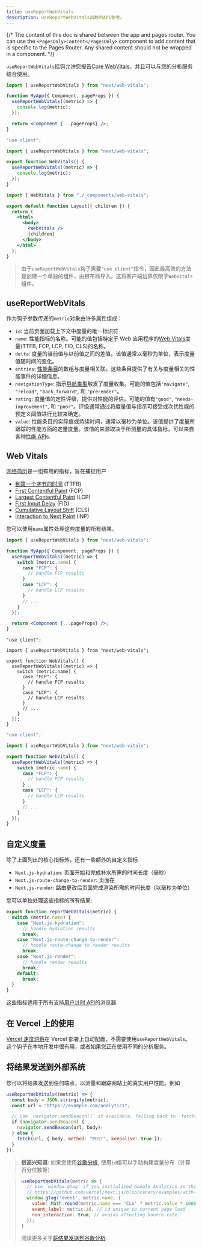 ```yaml
---
title: useReportWebVitals
description: useReportWebVitals函数的API参考。
---
```


{/* The content of this doc is shared between the app and pages router. You can use the `<PagesOnly>Content</PagesOnly>` component to add content that is specific to the Pages Router. Any shared content should not be wrapped in a component. */}

`useReportWebVitals`挂钩允许您报告[Core WebVitals](https://web.dev/vitals/)，并且可以与您的分析服务结合使用。

<PagesOnly>

```jsx filename="pages/_app.js"
import { useReportWebVitals } from "next/web-vitals";

function MyApp({ Component, pageProps }) {
  useReportWebVitals((metric) => {
    console.log(metric);
  });

  return <Component {...pageProps} />;
}
```

</PagesOnly>

<AppOnly>

```jsx filename="app/_components/web-vitals.js"
"use client";

import { useReportWebVitals } from "next/web-vitals";

export function WebVitals() {
  useReportWebVitals((metric) => {
    console.log(metric);
  });
}
```

```jsx filename="app/layout.js"
import { WebVitals } from "./_components/web-vitals";

export default function Layout({ children }) {
  return (
    <html>
      <body>
        <WebVitals />
        {children}
      </body>
    </html>
  );
}
```

> 由于`useReportWebVitals`钩子需要`"use client"`指令，因此最高效的方法是创建一个单独的组件，由根布局导入。这将客户端边界仅限于`WebVitals`组件。

</AppOnly>

## useReportWebVitals

作为钩子参数传递的`metric`对象由许多属性组成：

- `id`: 当前页面加载上下文中度量的唯一标识符
- `name`: 性能指标的名称。可能的值包括特定于 Web 应用程序的[Web Vitals](#web-vitals)度量(TTFB, FCP, LCP, FID, CLS)的名称。
- `delta`: 度量的当前值与以前值之间的差值。该值通常以毫秒为单位，表示度量值随时间的变化。
- `entries`: [性能条目](https://developer.mozilla.org/docs/Web/API/PerformanceEntry)的数组与度量相关联。这些条目提供了有关与度量相关的性能事件的详细信息。
- `navigationType`: 指示[导航类型](https://developer.mozilla.org/docs/Web/API/PerformanceNavigationTiming/type)触发了度量收集。可能的值包括`"navigate"`, `"reload"`, `"back_forward"`, 和 `"prerender"`。
- `rating`: 度量值的定性评级，提供对性能的评估。可能的值有`"good"`, `"needs-improvement"`, 和 `"poor"`。评级通常通过将度量值与指示可接受或次优性能的预定义阈值进行比较来确定。
- `value`: 性能条目的实际值或持续时间，通常以毫秒为单位。该值提供了度量所跟踪的性能方面的定量度量。该值的来源取决于所测量的具体指标，可以来自各种[性能 API](https://developer.mozilla.org/docs/Web/API/Performance_API)s.

## Web Vitals

[网络简历](https://web.dev/vitals/)是一组有用的指标，旨在捕捉用户

- [到第一个字节的时间](https://developer.mozilla.org/docs/Glossary/Time_to_first_byte) (TTFB)
- [First Contentful Paint](https://developer.mozilla.org/docs/Glossary/First_contentful_paint) (FCP)
- [Largest Contentful Paint](https://web.dev/lcp/) (LCP)
- [First Input Delay](https://web.dev/fid/) (FID)
- [Cumulative Layout Shift](https://web.dev/cls/) (CLS)
- [Interaction to Next Paint](https://web.dev/inp/) (INP)

您可以使用`name`属性处理这些度量的所有结果。

<PagesOnly>

```jsx filename="pages/_app.js"
import { useReportWebVitals } from "next/web-vitals";

function MyApp({ Component, pageProps }) {
  useReportWebVitals((metric) => {
    switch (metric.name) {
      case "FCP": {
        // handle FCP results
      }
      case "LCP": {
        // handle LCP results
      }
      // ...
    }
  });

  return <Component {...pageProps} />;
}
```

</PagesOnly>

<AppOnly>

```tsx filename="app/components/web-vitals.tsx" switcher
"use client";

import { useReportWebVitals } from "next/web-vitals";

export function WebVitals() {
  useReportWebVitals((metric) => {
    switch (metric.name) {
      case "FCP": {
        // handle FCP results
      }
      case "LCP": {
        // handle LCP results
      }
      // ...
    }
  });
}
```

```jsx filename="app/components/web-vitals.js" switcher
"use client";

import { useReportWebVitals } from "next/web-vitals";

export function WebVitals() {
  useReportWebVitals((metric) => {
    switch (metric.name) {
      case "FCP": {
        // handle FCP results
      }
      case "LCP": {
        // handle LCP results
      }
      // ...
    }
  });
}
```

</AppOnly>

<PagesOnly>

## 自定义度量

除了上面列出的核心指标外，还有一些额外的自定义指标

- `Next.js-hydration`: 页面开始和完成补水所需的时间长度（毫秒）
- `Next.js-route-change-to-render`: 页面在
- `Next.js-render`: 路由更改后页面完成渲染所需的时间长度（以毫秒为单位）

您可以单独处理这些指标的所有结果:

```js
export function reportWebVitals(metric) {
  switch (metric.name) {
    case "Next.js-hydration":
      // handle hydration results
      break;
    case "Next.js-route-change-to-render":
      // handle route-change to render results
      break;
    case "Next.js-render":
      // handle render results
      break;
    default:
      break;
  }
}
```

这些指标适用于所有支持[用户计时 API](https://caniuse.com/#feat=user-timing)的浏览器.

</PagesOnly>

## 在 Vercel 上的使用

[Vercel 速度洞察](https://vercel.com/docs/concepts/speed-insights)在 Vercel 部署上自动配置，不需要使用`useReportWebVitals`。这个钩子在本地开发中很有用，或者如果您正在使用不同的分析服务。

## 将结果发送到外部系统

您可以将结果发送到任何端点，以测量和跟踪网站上的真实用户性能。例如

```js
useReportWebVitals((metric) => {
  const body = JSON.stringify(metric);
  const url = "https://example.com/analytics";

  // Use `navigator.sendBeacon()` if available, falling back to `fetch()`.
  if (navigator.sendBeacon) {
    navigator.sendBeacon(url, body);
  } else {
    fetch(url, { body, method: "POST", keepalive: true });
  }
});
```

> **很高兴知道**: 如果您使用[谷歌分析](https://analytics.google.com/analytics/web/), 使用`id`值可以手动构建度量分布（计算百分位数等）

> ```js
> useReportWebVitals(metric => {
>   // Use `window.gtag` if you initialized Google Analytics as this example:
>   // https://github.com/vercel/next.js/blob/canary/examples/with-google-analytics/pages/_app.js
>   window.gtag('event', metric.name, {
>     value: Math.round(metric.name === 'CLS' ? metric.value * 1000 : metric.value), // values must be integers
>     event_label: metric.id, // id unique to current page load
>     non_interaction: true, // avoids affecting bounce rate.
>   });
> }
> ```
>
> 阅读更多关于[将结果发送到谷歌分析](https://github.com/GoogleChrome/web-vitals#send-the-results-to-google-analytics).
